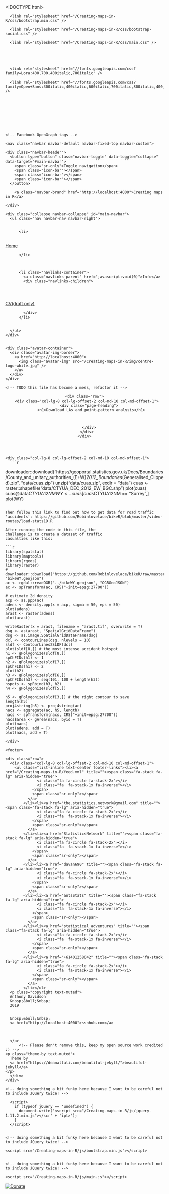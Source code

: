 <!DOCTYPE html>
<html lang="en">
  <!-- Beautiful Jekyll | MIT license | Copyright Dean Attali 2016 -->
  <head>
  <meta charset="utf-8" />
  <meta http-equiv="X-UA-Compatible" content="IE=edge">
  <meta name="viewport" content="width=device-width, initial-scale=1.0, maximum-scale=1.0, viewport-fit=cover">

  <title>Download LAs and point-pattern analysis</title>

  <link rel="shortcut icon" type="image/x-icon" href="/img/Centre-logo.jpg">

  <meta name="author" content="Anthony Davidson" />

  

  <link rel="alternate" type="application/rss+xml" title="Creating maps in R - GIS and statistical support for researchers" href="/Creating-maps-in-R/feed.xml" />

  

  

  


  
    
      
  <link rel="stylesheet" href="//maxcdn.bootstrapcdn.com/font-awesome/4.6.0/css/font-awesome.min.css" />


    
  

  
    
      <link rel="stylesheet" href="/Creating-maps-in-R/css/bootstrap.min.css" />
    
      <link rel="stylesheet" href="/Creating-maps-in-R/css/bootstrap-social.css" />
    
      <link rel="stylesheet" href="/Creating-maps-in-R/css/main.css" />
    
  

  
    
      <link rel="stylesheet" href="//fonts.googleapis.com/css?family=Lora:400,700,400italic,700italic" />
    
      <link rel="stylesheet" href="//fonts.googleapis.com/css?family=Open+Sans:300italic,400italic,600italic,700italic,800italic,400,300,600,700,800" />
    
  

  

  

  

    <!-- Facebook OpenGraph tags -->
  

  
  <meta property="og:title" content="Download LAs and point-pattern analysis" />
  

   
  <meta property="og:description" content="```{r, eval=FALSE} downloader::download(&quot;https://geoportal.statistics.gov.uk/Docs/Boundaries/County_and_unitary_authorities_(E+W)_2012_Boundaries_(Generalised_Clipped).zip&quot;, &quot;data/cuas.zip&quot;) unzip(&quot;data/cuas.zip&quot;, exdir = &quot;data&quot;) cuas &lt;- raster::shapefile(&quot;data/CTYUA_DEC_2012_EW_BGC.shp&quot;) plot(cuas) cuas@data$CTYUA12NM WY &lt;- cuas[cuas$CTYUA12NM == &quot;Surrey&quot;,] plot(WY) ``` Then follow this link to find out how to get data for road traffic 'accidents': https://github.com/Robinlovelace/bikeR/blob/master/video-routes/load-stats19.R After running the code in this file, the challenge is to create a dataset...">
  


  <meta property="og:type" content="website" />

  
  <meta property="og:url" content="http://localhost:4000/R/vignettes/Forked-extra-current/vignettes/dl-las-stats19.Rmd" />
  <link rel="canonical" href="http://localhost:4000/R/vignettes/Forked-extra-current/vignettes/dl-las-stats19.Rmd" />
  

  
  <meta property="og:image" content="http://localhost:4000/img/centre-logo-white.jpg" />
  


  <!-- Twitter summary cards -->
  <meta name="twitter:card" content="summary" />
  <meta name="twitter:site" content="@" />
  <meta name="twitter:creator" content="@" />

  
  <meta name="twitter:title" content="Download LAs and point-pattern analysis" />
  

  
  <meta name="twitter:description" content="```{r, eval=FALSE} downloader::download(&quot;https://geoportal.statistics.gov.uk/Docs/Boundaries/County_and_unitary_authorities_(E+W)_2012_Boundaries_(Generalised_Clipped).zip&quot;, &quot;data/cuas.zip&quot;) unzip(&quot;data/cuas.zip&quot;, exdir = &quot;data&quot;) cuas &lt;- raster::shapefile(&quot;data/CTYUA_DEC_2012_EW_BGC.shp&quot;) plot(cuas) cuas@data$CTYUA12NM WY &lt;- cuas[cuas$CTYUA12NM == &quot;Surrey&quot;,] plot(WY) ``` Then follow this link to find out how to get data for road traffic 'accidents': https://github.com/Robinlovelace/bikeR/blob/master/video-routes/load-stats19.R After running the code in this file, the challenge is to create a dataset...">
  

  
  <meta name="twitter:image" content="http://localhost:4000/img/centre-logo-white.jpg" />
  

  

  

</head>

  
  <body>

    

  
    <nav class="navbar navbar-default navbar-fixed-top navbar-custom">
  <div class="container-fluid">
    <div class="navbar-header">
      <button type="button" class="navbar-toggle" data-toggle="collapse" data-target="#main-navbar">
        <span class="sr-only">Toggle navigation</span>
        <span class="icon-bar"></span>
        <span class="icon-bar"></span>
        <span class="icon-bar"></span>
      </button>
      
        <a class="navbar-brand" href="http://localhost:4000">Creating maps in R</a>
      
    </div>

    <div class="collapse navbar-collapse" id="main-navbar">
      <ul class="nav navbar-nav navbar-right">
      
        
          <li>
            






<a href="/Creating-maps-in-R/Creating-maps-in-R">Home</a>

          </li>
        
        
        
          <li class="navlinks-container">
            <a class="navlinks-parent" href="javascript:void(0)">Info</a>
            <div class="navlinks-children">
              
                
                  






<a href="https://www.ssnhub.com/cv-ard">CV(draft only)</a>

                
              
            </div>
          </li>
        
        
      </ul>
    </div>

	
	<div class="avatar-container">
	  <div class="avatar-img-border">
	    <a href="http://localhost:4000">
	      <img class="avatar-img" src="/Creating-maps-in-R/img/centre-logo-white.jpg" />
		</a>
	  </div>
	</div>
	

  </div>
</nav>


    <!-- TODO this file has become a mess, refactor it -->





<header class="header-section ">

<div class="intro-header no-img">
  <div class="container">
    <div class="row">
      <div class="col-lg-8 col-lg-offset-2 col-md-10 col-md-offset-1">
        <div class="page-heading">
          <h1>Download LAs and point-pattern analysis</h1>
		  
		  
		  
        </div>
      </div>
    </div>
  </div>
</div>
</header>





<div class="container" role="main">
  <div class="row">
    <div class="col-lg-8 col-lg-offset-2 col-md-10 col-md-offset-1">
      ```r
downloader::download("https://geoportal.statistics.gov.uk/Docs/Boundaries/County_and_unitary_authorities_(E+W)_2012_Boundaries_(Generalised_Clipped).zip", "data/cuas.zip")
unzip("data/cuas.zip", exdir = "data")
cuas <- raster::shapefile("data/CTYUA_DEC_2012_EW_BGC.shp")
plot(cuas)
cuas@data$CTYUA12NM
WY <- cuas[cuas$CTYUA12NM == "Surrey",]
plot(WY)
```

Then follow this link to find out how to get data for road traffic
'accidents': https://github.com/Robinlovelace/bikeR/blob/master/video-routes/load-stats19.R

After running the code in this file, the
challenge is to create a dataset of traffic
casualties like this:

```r
library(spatstat)
library(maptools)
library(rgeos)
library(raster)
# downloader::download("https://github.com/Robinlovelace/bikeR/raw/master/geodata/bikeWY.geojson", "bikeWY.geojson")
ac <- rgdal::readOGR("../bikeWY.geojson", "OGRGeoJSON")
ac <- spTransform(ac, CRS("+init=epsg:27700"))

# estimate 2d density
acp <- as.ppp(ac)
adens <- density.ppp(x = acp, sigma = 50, eps = 50)
plot(adens)
arast <- raster(adens)
plot(arast)

writeRaster(x = arast, filename = "arast.tif", overwrite = T)
dsg <- as(arast, "SpatialGridDataFrame")
dsg <- as.image.SpatialGridDataFrame(dsg)
dcl <- contourLines(dsg, nlevels = 10)
sldf <- ContourLines2SLDF(dcl)
plot(sldf[8,]) # the most intense accident hotspot
h1 <- gPolygonize(sldf[8,])
spChFIDs(h1) <- 1
h2 <- gPolygonize(sldf[7,])
spChFIDs(h1) <- 2
plot(h2)
h3 <- gPolygonize(sldf[6,])
spChFIDs(h3) <- seq(101, 100 + length(h3))
hspots <- spRbind(h3, h2)
h4 <- gPolygonize(sldf[5,])

h5 <- gPolygonize(sldf[3,]) # the right contour to save
length(h5)
proj4string(h5) <- proj4string(ac)
nacs <- aggregate(ac, h5, length)
nacs <- spTransform(nacs, CRS("+init=epsg:27700"))
nacs$area <- gArea(nacs, byid = T)
plot(nacs)
plot(adens, add = T)
plot(nacs, add = T)
```



	    
    </div>
  </div>
</div>



    <footer>
  <div class="container beautiful-jekyll-footer">
    <div class="row">
      <div class="col-lg-8 col-lg-offset-2 col-md-10 col-md-offset-1">
        <ul class="list-inline text-center footer-links"><li><a href="/Creating-maps-in-R/feed.xml" title=""><span class="fa-stack fa-lg" aria-hidden="true">
                  <i class="fa fa-circle fa-stack-2x"></i>
                  <i class="fa  fa-stack-1x fa-inverse"></i>
                </span>
                <span class="sr-only"></span>
              </a>
            </li><li><a href="the.statistics.network@gmail.com" title=""><span class="fa-stack fa-lg" aria-hidden="true">
                  <i class="fa fa-circle fa-stack-2x"></i>
                  <i class="fa  fa-stack-1x fa-inverse"></i>
                </span>
                <span class="sr-only"></span>
              </a>
            </li><li><a href="StatisticsNetwork" title=""><span class="fa-stack fa-lg" aria-hidden="true">
                  <i class="fa fa-circle fa-stack-2x"></i>
                  <i class="fa  fa-stack-1x fa-inverse"></i>
                </span>
                <span class="sr-only"></span>
              </a>
            </li><li><a href="davan690" title=""><span class="fa-stack fa-lg" aria-hidden="true">
                  <i class="fa fa-circle fa-stack-2x"></i>
                  <i class="fa  fa-stack-1x fa-inverse"></i>
                </span>
                <span class="sr-only"></span>
              </a>
            </li><li><a href="antsStats" title=""><span class="fa-stack fa-lg" aria-hidden="true">
                  <i class="fa fa-circle fa-stack-2x"></i>
                  <i class="fa  fa-stack-1x fa-inverse"></i>
                </span>
                <span class="sr-only"></span>
              </a>
            </li><li><a href="statistical_adventures" title=""><span class="fa-stack fa-lg" aria-hidden="true">
                  <i class="fa fa-circle fa-stack-2x"></i>
                  <i class="fa  fa-stack-1x fa-inverse"></i>
                </span>
                <span class="sr-only"></span>
              </a>
            </li><li><a href="+61401258042" title=""><span class="fa-stack fa-lg" aria-hidden="true">
                  <i class="fa fa-circle fa-stack-2x"></i>
                  <i class="fa  fa-stack-1x fa-inverse"></i>
                </span>
                <span class="sr-only"></span>
              </a>
            </li></ul>
      <p class="copyright text-muted">
      Anthony Davidson
      &nbsp;&bull;&nbsp;
      2019

      
      &nbsp;&bull;&nbsp;
      <a href="http://localhost:4000">ssnhub.com</a>
      

      
      </p>
          <!-- Please don't remove this, keep my open source work credited :) -->
    <p class="theme-by text-muted">
      Theme by
      <a href="https://deanattali.com/beautiful-jekyll/">beautiful-jekyll</a>
    </p>
      </div>
    </div>
  </div>
</footer>

  
    






  
    <!-- doing something a bit funky here because I want to be careful not to include JQuery twice! -->
    
      <script>
      	if (typeof jQuery == 'undefined') {
      	  document.write('<script src="/Creating-maps-in-R/js/jquery-1.11.2.min.js"></scr' + 'ipt>');
      	}
      </script>
    
  
    <!-- doing something a bit funky here because I want to be careful not to include JQuery twice! -->
    
	<script src="/Creating-maps-in-R/js/bootstrap.min.js"></script>
    
  
    <!-- doing something a bit funky here because I want to be careful not to include JQuery twice! -->
    
	<script src="/Creating-maps-in-R/js/main.js"></script>
    
  


<a href="https://paypal.me/ARDavidson?locale.x=en_AU"><img src="https://img.shields.io/badge/Donate-PayPal-green.svg" alt="Donate" /></a>
    <script>
    $( document ).ready(function() {
        $('a').each( function() {
            if ($(this).text().match("^\\[") && $(this).text().match("\\]$")) {
                $(this).addClass('btn').addClass('btn-primary');
                $(this).text($(this).text().substring(1, $(this).text().length-1));
            }
        });
    });
</script>

  </body>
<script>
  (function() {
    var cx = '010061006416176013100:a0xb_zzxe0q';
    var gcse = document.createElement('script');
    gcse.type = 'text/javascript';
    gcse.async = true;
    gcse.src = 'https://cse.google.com/cse.js?cx=' + cx;
    var s = document.getElementsByTagName('script')[0];
    s.parentNode.insertBefore(gcse, s);
  })();
</script>
</html>
